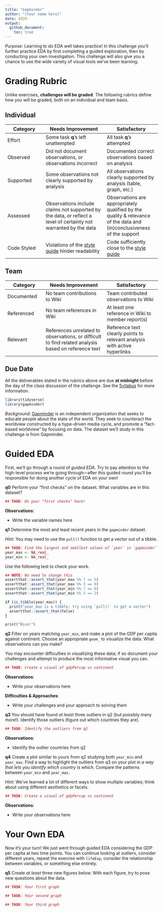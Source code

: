 ```yaml
---
title: "Gapminder"
author: "(Your name here)"
date: 2020-
output:
  github_document:
    toc: true
---
```


*Purpose*: Learning to do EDA well takes practice! In this challenge you'll further practice EDA by first completing a guided exploration, then by conducting your own investigation. This challenge will also give you a chance to use the wide variety of visual tools we've been learning.

<!-- include-rubric -->
# Grading Rubric
<!-- -------------------------------------------------- -->

Unlike exercises, **challenges will be graded**. The following rubrics define how you will be graded, both on an individual and team basis.

## Individual
<!-- ------------------------- -->

| Category | Needs Improvement | Satisfactory |
|----------|----------------|--------------|
| Effort | Some task __q__'s left unattempted | All task __q__'s attempted |
| Observed | Did not document observations, or observations incorrect | Documented correct observations based on analysis |
| Supported | Some observations not clearly supported by analysis | All observations clearly supported by analysis (table, graph, etc.) |
| Assessed | Observations include claims not supported by the data, or reflect a level of certainty not warranted by the data | Observations are appropriately qualified by the quality & relevance of the data and (in)conclusiveness of the support |
| Code Styled | Violations of the [style guide](https://style.tidyverse.org/) hinder readability | Code sufficiently close to the [style guide](https://style.tidyverse.org/) |

## Team
<!-- ------------------------- -->

| Category | Needs Improvement | Satisfactory |
|----------|----------------|--------------|
| Documented | No team contributions to Wiki | Team contributed observations to Wiki |
| Referenced | No team references in Wiki | At least one reference in Wiki to member report(s) |
| Relevant | References unrelated to observations, or difficult to find related analysis based on reference text | Reference text clearly points to relevant analysis with active hyperlinks |

## Due Date
<!-- ------------------------- -->

All the deliverables stated in the rubrics above are due **at midnight** before the day of the class discussion of the challenge. See the [Syllabus](https://docs.google.com/document/d/1jJTh2DH8nVJd2eyMMoyNGroReo0BKcJrz1eONi3rPSc/edit?usp=sharing) for more information.

```r
library(tidyverse)
library(gapminder)

```

*Background*: [Gapminder](https://www.gapminder.org/about-gapminder/) is an
independent organization that seeks to educate people about the state of the
world. They seek to counteract the worldview constructed by a hype-driven media
cycle, and promote a "fact-based worldview" by focusing on data. The dataset
we'll study in this challenge is from Gapminder.

# Guided EDA
<!-- -------------------------------------------------- -->

First, we'll go through a round of *guided EDA*. Try to pay attention to the high-level process we're going through---after this guided round you'll be responsible for doing another cycle of EDA on your own!

__q0__ Perform your "first checks" on the dataset. What variables are in this
dataset?

```r
## TASK: Do your "first checks" here!
```

**Observations**:

- Write the variable names here

__q1__ Determine the most and least recent years in the `gapminder` dataset.

*Hint*: You may need to use the `pull()` function to get a vector out of a tibble.

```r
## TASK: Find the largest and smallest values of `year` in `gapminder`
year_max <- NA_real_
year_min <- NA_real_
```

Use the following test to check your work.

```r
## NOTE: No need to change this
assertthat::assert_that(year_max %% 7 == 5)
assertthat::assert_that(year_max %% 3 == 0)
assertthat::assert_that(year_min %% 7 == 6)
assertthat::assert_that(year_min %% 3 == 2)

if (is_tibble(year_max)) {
  print("year_max is a tibble; try using `pull()` to get a vector")
  assertthat::assert_that(False)
}

print("Nice!")
```

__q2__ Filter on years matching `year_min`, and make a plot of the GDP per capita against continent. Choose an appropriate `geom_` to visualize the data. What observations can you make?

You may encounter difficulties in visualizing these data; if so document your challenges and attempt to produce the most informative visual you can.

```r
## TASK: Create a visual of gdpPercap vs continent
```

**Observations**:

- Write your observations here

**Difficulties & Approaches**:

- Write your challenges and your approach to solving them

__q3__ You should have found *at least* three outliers in q2 (but possibly many more!). Identify those outliers (figure out which countries they are).

```r
## TASK: Identify the outliers from q2
```

**Observations**:

- Identify the outlier countries from q2

__q4__ Create a plot similar to yours from q2 studying both `year_min` and `year_max`. Find a way to highlight the outliers from q3 on your plot *in a way that lets you identify which country is which*. Compare the patterns between `year_min` and `year_max`.

*Hint*: We've learned a lot of different ways to show multiple variables; think about using different aesthetics or facets.

```r
## TASK: Create a visual of gdpPercap vs continent
```

**Observations**:

- Write your observations here

# Your Own EDA
<!-- -------------------------------------------------- -->

Now it's your turn! We just went through guided EDA considering the GDP per capita at two time points. You can continue looking at outliers, consider different years, repeat the exercise with `lifeExp`, consider the relationship between variables, or something else entirely.

__q5__ Create *at least* three new figures below. With each figure, try to pose new questions about the data.

```r
## TASK: Your first graph
```


```r
## TASK: Your second graph
```


```r
## TASK: Your third graph
```

